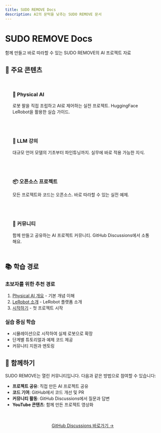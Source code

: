 ```yaml
---
title: SUDO REMOVE Docs
description: AI의 문턱을 낮추는 SUDO REMOVE 문서
---
```



# SUDO REMOVE Docs

<Callout type="tip" title="AI의 문턱을 낮추다">
  함께 만들고 바로 따라할 수 있는 SUDO REMOVE의 AI 프로젝트 자료
</Callout>

## 🚀 주요 콘텐츠

<div style="display: grid; grid-template-columns: repeat(auto-fit, minmax(300px, 1fr)); gap: 1.5rem; margin: 2rem 0;">
  <div style="padding: 1.5rem; background: var(--color-surface); border: 1px solid var(--color-border); border-radius: var(--radius-lg);">
    <h3 style="color: var(--color-accent); margin: 0 0 1rem 0;">🤖 Physical AI</h3>
    <p style="color: var(--color-text-secondary); margin: 0;">로봇 팔을 직접 조립하고 AI로 제어하는 실전 프로젝트. HuggingFace LeRobot을 활용한 실습 가이드.</p>
  </div>
  
  <div style="padding: 1.5rem; background: var(--color-surface); border: 1px solid var(--color-border); border-radius: var(--radius-lg);">
    <h3 style="color: var(--color-accent); margin: 0 0 1rem 0;">💬 LLM 강의</h3>
    <p style="color: var(--color-text-secondary); margin: 0;">대규모 언어 모델의 기초부터 파인튜닝까지. 실무에 바로 적용 가능한 지식.</p>
  </div>
  
  <div style="padding: 1.5rem; background: var(--color-surface); border: 1px solid var(--color-border); border-radius: var(--radius-lg);">
    <h3 style="color: var(--color-accent); margin: 0 0 1rem 0;">📦 오픈소스 프로젝트</h3>
    <p style="color: var(--color-text-secondary); margin: 0;">모든 프로젝트와 코드는 오픈소스. 바로 따라할 수 있는 실전 예제.</p>
  </div>
  
  <div style="padding: 1.5rem; background: var(--color-surface); border: 1px solid var(--color-border); border-radius: var(--radius-lg);">
    <h3 style="color: var(--color-accent); margin: 0 0 1rem 0;">👥 커뮤니티</h3>
    <p style="color: var(--color-text-secondary); margin: 0;">함께 만들고 공유하는 AI 프로젝트 커뮤니티. GitHub Discussions에서 소통해요.</p>
  </div>
</div>

## 📚 학습 경로

### 초보자를 위한 추천 경로
1. [Physical AI 개요](/community/docs/physical-ai/overview) - 기본 개념 이해
2. [LeRobot 소개](/community/docs/physical-ai/lerobot/intro) - LeRobot 플랫폼 소개
3. [시작하기](/community/docs/physical-ai/lerobot/getting-started) - 첫 프로젝트 시작

### 실습 중심 학습
- 시뮬레이션으로 시작하여 실제 로봇으로 확장
- 단계별 튜토리얼과 예제 코드 제공
- 커뮤니티 지원과 멘토링

## 🤝 함께하기

SUDO REMOVE는 열린 커뮤니티입니다. 다음과 같은 방법으로 참여할 수 있습니다:

- **프로젝트 공유**: 직접 만든 AI 프로젝트 공유
- **코드 기여**: GitHub에서 코드 개선 및 PR
- **커뮤니티 활동**: GitHub Discussions에서 질문과 답변
- **YouTube 콘텐츠**: 함께 만든 프로젝트 영상화

<div style="text-align: center; margin: 3rem 0;">
  <a href="https://github.com/roboseasy/community/discussions" target="_blank" class="btn btn-primary" style="font-size: var(--text-lg); padding: var(--spacing-3) var(--spacing-6);">
    GitHub Discussions 바로가기 →
  </a>
</div>